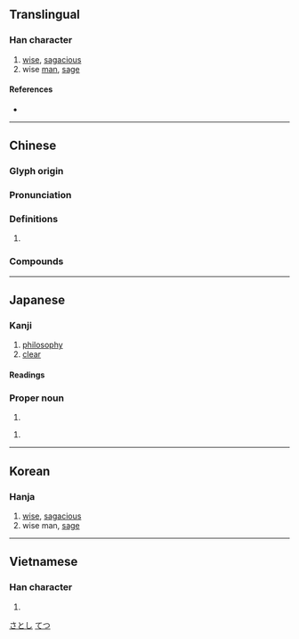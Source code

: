 {{character info/new}}
==Translingual==

===Han character===
{{Han char|rn=30|rad=口|as=07|sn=10|four=52602|canj=QLR|ids=⿱折口}}

# [[wise]], [[sagacious]]
# wise [[man]], [[sage]]

====References====
* {{Han ref|kx=0191.010|dkj=03667|dj=0410.150|hdz=10625.030|uh=54F2|ud=21746|bh=ADF5|bd=44533}}

----

==Chinese==
{{zh-forms|alt=喆,嚞}}

===Glyph origin===
{{Han etym}}

===Pronunciation===
{{zh-pron
|m=zhé
|c=zit3
|h=pfs=
|md=
|mn=qz,tw,xm,zz:tiat/twv:thiat
|w=
|mc=y
|oc=y
|cat=
}}

===Definitions===
{{zh-hanzi}}

# {{rfdef|lang=zh}}

===Compounds===
{{zh-der|哲理|哲人|哲人其萎|哲人石|哲學|哲學博士|哲學家|哲學史|哲婦|力行哲學|哲王|先哲|往哲|常識哲學|哲嗣|印度哲學|宋哲宗|哲匠|來哲|哲學系|哲夫|十哲|希臘哲學|教育哲學|政治哲學|泡麵哲學|明哲|啟蒙哲學|睿哲|科學哲學|明哲保身|批判哲學|濬哲|教父哲學|民生哲學|陽明哲學|赫哲族|聖哲|西哲|道德哲學|賢哲|經院哲學|老莊哲學}}

----

==Japanese==

===Kanji===
{{ja-kanji|grade=c|rs=口07}}

# [[philosophy]]
# [[clear]]

====Readings====
{{ja-readings
|goon=てち
|kanon=てつ
|kun=あき-らか, さと-い
}}

===Proper noun===
{{ja-pos|proper|さとし}}

# {{given name|male|lang=ja}}

{{ja-pos|proper|てつ}}

# {{given name|male|lang=ja}}

[[Category:Japanese male given names|さとし]]
[[Category:Japanese male given names|てつ]]

----

==Korean==

===Hanja===
{{ko-hanja|hangeul=철|eumhun=밝을|rv=cheol|mr=ch'ŏl}}

# [[wise]], [[sagacious]]
# wise man, [[sage]]

----

==Vietnamese==

===Han character===
{{vi-hantu|[[triết]], [[chít]], [[trết]], [[trít]]|rs=口07}}

# {{defn|lang=vi|sort=口07}}